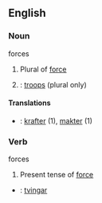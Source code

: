 ==English==

===Noun===
;forces
#Plural of [[force]]
#{{cattag|military}}: [[troops]] (plural only)

====Translations====
*{{sv}} : [[krafter]] (1), [[makter]] (1)

===Verb===
;forces
#Present tense of [[force]]

*{{sv}} : [[tvingar]]
